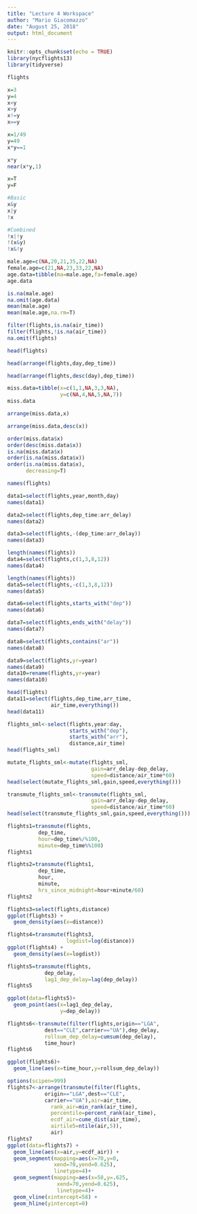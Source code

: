 ```yaml
---
title: "Lecture 4 Workspace"
author: "Mario Giacomazzo"
date: "August 25, 2018"
output: html_document
---
```


```r
knitr::opts_chunk$set(echo = TRUE)
library(nycflights13)
library(tidyverse)
```


```r
flights
```

```r
x=3
y=4
x<y
x>y
x!=y
x==y
```

```r
x=1/49
y=49
x*y==1
```

```r
x*y
near(x*y,1)
```

```r
x=T
y=F

#Basic
x&y
x|y
!x

#Combined
!x|!y
!(x&y)
!x&!y
```


```r
male.age=c(NA,20,21,35,22,NA)
female.age=c(21,NA,23,33,22,NA)
age.data=tibble(ma=male.age,fa=female.age)
age.data

is.na(male.age)
na.omit(age.data)
mean(male.age)
mean(male.age,na.rm=T)
```


```r
filter(flights,is.na(air_time))
filter(flights,!is.na(air_time))
na.omit(flights)
```

```r
head(flights)
```

```r
head(arrange(flights,day,dep_time))
```


```r
head(arrange(flights,desc(day),dep_time))
```

```r
miss.data=tibble(x=c(1,1,NA,3,3,NA),
                 y=c(NA,4,NA,5,NA,7))
miss.data
```

```r
arrange(miss.data,x)
```

```r
arrange(miss.data,desc(x))
```

```r
order(miss.data$x)
order(desc(miss.data$x))
is.na(miss.data$x)
order(is.na(miss.data$x))
order(is.na(miss.data$x),
      decreasing=T)
```




```r
names(flights)
```

```r
data1=select(flights,year,month,day)
names(data1)
```


```r
data2=select(flights,dep_time:arr_delay)
names(data2)
```

```r
data3=select(flights,-(dep_time:arr_delay))
names(data3)
```

```r
length(names(flights))
data4=select(flights,c(1,3,8,12))
names(data4)
```

```r
length(names(flights))
data5=select(flights,-c(1,3,8,12))
names(data5)
```



```r
data6=select(flights,starts_with("dep"))
names(data6)
```

```r
data7=select(flights,ends_with("delay"))
names(data7)
```

```r
data8=select(flights,contains("ar"))
names(data8)
```

```r
data9=select(flights,yr=year)
names(data9)
data10=rename(flights,yr=year)
names(data10)
```

```r
head(flights)
data11=select(flights,dep_time,arr_time,
              air_time,everything())
head(data11)
```

```r
flights_sml<-select(flights,year:day,
                    starts_with("dep"),
                    starts_with("arr"),
                    distance,air_time)
head(flights_sml)
```

```r
mutate_flights_sml<-mutate(flights_sml,
                           gain=arr_delay-dep_delay,
                           speed=distance/air_time*60)
head(select(mutate_flights_sml,gain,speed,everything()))
```

```r
transmute_flights_sml<-transmute(flights_sml,
                           gain=arr_delay-dep_delay,
                           speed=distance/air_time*60)
head(select(transmute_flights_sml,gain,speed,everything()))
```

```r
flights1=transmute(flights,
          dep_time,
          hour=dep_time%/%100,
          minute=dep_time%%100)
flights1
```

```r
flights2=transmute(flights1,
          dep_time,
          hour,
          minute,
          hrs_since_midnight=hour+minute/60)
flights2
```


```r
flights3=select(flights,distance)
ggplot(flights3) + 
  geom_density(aes(x=distance))
```

```r
flights4=transmute(flights3,
                   logdist=log(distance))
ggplot(flights4) +
  geom_density(aes(x=logdist))
```

```r
flights5=transmute(flights,
            dep_delay,
            lag1_dep_delay=lag(dep_delay))
flights5
```

```r
ggplot(data=flights5)+
  geom_point(aes(x=lag1_dep_delay,
                 y=dep_delay))
```

```r
flights6<-transmute(filter(flights,origin=="LGA",
            dest=="CLE",carrier=="UA"),dep_delay,
            rollsum_dep_delay=cumsum(dep_delay),
            time_hour)
flights6
```

```r
ggplot(flights6)+
  geom_line(aes(x=time_hour,y=rollsum_dep_delay))
```

```r
options(scipen=999)
flights7<-arrange(transmute(filter(flights,
            origin=="LGA",dest=="CLE",
            carrier=="UA"),air=air_time,
              rank_air=min_rank(air_time),
              percentile=percent_rank(air_time),
              ecdf_air=cume_dist(air_time),
              airtile5=ntile(air,5)),
              air)
flights7
ggplot(data=flights7) +
  geom_line(aes(x=air,y=ecdf_air)) + 
  geom_segment(mapping=aes(x=70,y=0,
               xend=70,yend=0.625),
               linetype=4)+
  geom_segment(mapping=aes(x=58,y=.625,
                xend=70,yend=0.625),
                linetype=4)+
  geom_vline(xintercept=58) + 
  geom_hline(yintercept=0)
   
```





